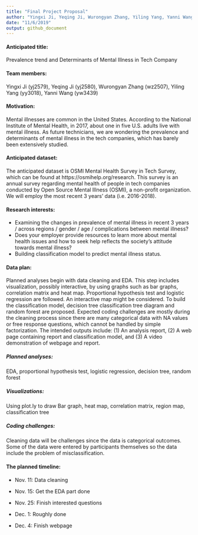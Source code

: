 ```yaml
---
title: "Final Project Proposal"
author: "Yingxi Ji, Yeqing Ji, Wurongyan Zhang, Yiling Yang, Yanni Wang"
date: "11/6/2019"
output: github_document
---
```


#### Anticipated title:
Prevalence trend and Determinants of Mental Illness in Tech Company

#### Team members:
Yingxi Ji (yj2579), Yeqing Ji (yj2580),  Wurongyan Zhang (wz2507), Yiling Yang  (yy3018), Yanni Wang (yw3439) 

#### Motivation:  
Mental illnesses are common in the United States. According to the National Institute of Mental Health,  in 2017, about one in five U.S. adults live with mental illness. As future technicians, we are wondering the prevalence and determinants of mental illness in the tech companies, which has barely been extensively studied. 

#### Anticipated dataset: 
The anticipated dataset is OSMI Mental Health Survey in Tech Survey, which can be found at https://osmihelp.org/research. This survey is an annual survey regarding mental health of people in tech companies conducted by Open Source Mental Illness (OSMI),  a non-profit organization. We will employ the most recent 3 years’ data (i.e. 2016-2018).

#### Research interests:
- Examining the changes in prevalence of mental illness in recent 3 years / across regions / gender / age / complications between mental illness?
- Does your employer provide resources to learn more about mental health issues and how to seek help reflects the society’s attitude towards mental illness?
- Building classification model to predict mental illness status.

#### Data plan:
Planned analyses begin with data cleaning and EDA. This step includes visualization, possibly interactive, by using graphs such as bar graphs, correlation matrix and heat map. Proportional hypothesis test and logistic regression are followed. An interactive map might be considered. To build the classification model, decision tree classification tree diagram and random forest are proposed. Expected coding challenges are mostly during the cleaning process since there are many categorical data with NA values or free response questions, which cannot be handled by simple factorization. The intended outputs include: (1) An analysis report, (2) A web page containing report and classification model, and (3) A video demonstration of webpage and report. 

##### Planned analyses: 
EDA, proportional hypothesis test, logistic regression, decision tree, random forest 

##### Visualizations:
Using plot.ly to draw Bar graph, heat map, correlation matrix, region map, classification tree

##### Coding challenges:
Cleaning data will be challenges since the data is categorical outcomes.
Some of the data were entered by participants themselves so the data include the problem of misclassification.

#### The planned timeline:
- Nov. 11: Data cleaning

- Nov. 15: Get the EDA part done

- Nov. 25: Finish interested questions 

- Dec. 1: Roughly done

- Dec. 4: Finish webpage
